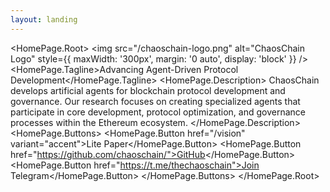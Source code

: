 ```yaml
---
layout: landing
---
```



<HomePage.Root>
  <img src="/chaoschain-logo.png" alt="ChaosChain Logo" style={{ maxWidth: '300px', margin: '0 auto', display: 'block' }} />
  <HomePage.Tagline>Advancing Agent-Driven Protocol Development</HomePage.Tagline>
  <HomePage.Description>
    ChaosChain develops artificial agents for blockchain protocol development and governance. Our research focuses on creating specialized agents that participate in core development, protocol optimization, and governance processes within the Ethereum ecosystem.
  </HomePage.Description>
  <HomePage.Buttons>
    <HomePage.Button href="/vision" variant="accent">Lite Paper</HomePage.Button>
    <HomePage.Button href="https://github.com/chaoschain/">GitHub</HomePage.Button>
    <HomePage.Button href="https://t.me/thechaoschain">Join Telegram</HomePage.Button>
  </HomePage.Buttons>
</HomePage.Root>